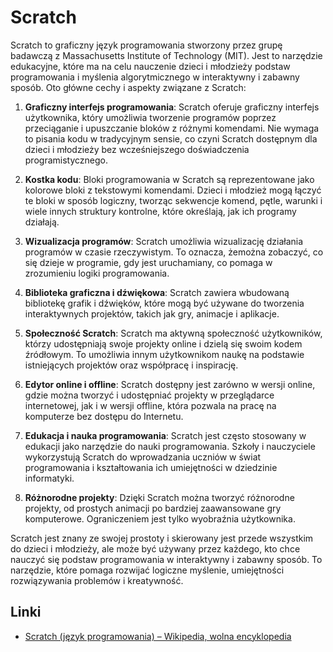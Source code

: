 # Scratch

Scratch to graficzny język programowania stworzony przez grupę badawczą z Massachusetts Institute of Technology (MIT). Jest to narzędzie edukacyjne, które ma na celu nauczenie dzieci i młodzieży podstaw programowania i myślenia algorytmicznego w interaktywny i zabawny sposób. Oto główne cechy i aspekty związane z Scratch:

1. **Graficzny interfejs programowania**: Scratch oferuje graficzny interfejs użytkownika, który umożliwia tworzenie programów poprzez przeciąganie i upuszczanie bloków z różnymi komendami. Nie wymaga to pisania kodu w tradycyjnym sensie, co czyni Scratch dostępnym dla dzieci i młodzieży bez wcześniejszego doświadczenia programistycznego.

2. **Kostka kodu**: Bloki programowania w Scratch są reprezentowane jako kolorowe bloki z tekstowymi komendami. Dzieci i młodzież mogą łączyć te bloki w sposób logiczny, tworząc sekwencje komend, pętle, warunki i wiele innych struktury kontrolne, które określają, jak ich programy działają.

3. **Wizualizacja programów**: Scratch umożliwia wizualizację działania programów w czasie rzeczywistym. To oznacza, że ​​można zobaczyć, co się dzieje w programie, gdy jest uruchamiany, co pomaga w zrozumieniu logiki programowania.

4. **Biblioteka graficzna i dźwiękowa**: Scratch zawiera wbudowaną bibliotekę grafik i dźwięków, które mogą być używane do tworzenia interaktywnych projektów, takich jak gry, animacje i aplikacje.

5. **Społeczność Scratch**: Scratch ma aktywną społeczność użytkowników, którzy udostępniają swoje projekty online i dzielą się swoim kodem źródłowym. To umożliwia innym użytkownikom naukę na podstawie istniejących projektów oraz współpracę i inspirację.

6. **Edytor online i offline**: Scratch dostępny jest zarówno w wersji online, gdzie można tworzyć i udostępniać projekty w przeglądarce internetowej, jak i w wersji offline, która pozwala na pracę na komputerze bez dostępu do Internetu.

7. **Edukacja i nauka programowania**: Scratch jest często stosowany w edukacji jako narzędzie do nauki programowania. Szkoły i nauczyciele wykorzystują Scratch do wprowadzania uczniów w świat programowania i kształtowania ich umiejętności w dziedzinie informatyki.

8. **Różnorodne projekty**: Dzięki Scratch można tworzyć różnorodne projekty, od prostych animacji po bardziej zaawansowane gry komputerowe. Ograniczeniem jest tylko wyobraźnia użytkownika.

Scratch jest znany ze swojej prostoty i skierowany jest przede wszystkim do dzieci i młodzieży, ale może być używany przez każdego, kto chce nauczyć się podstaw programowania w interaktywny i zabawny sposób. To narzędzie, które pomaga rozwijać logiczne myślenie, umiejętności rozwiązywania problemów i kreatywność.

## Linki

- [Scratch (język programowania) – Wikipedia, wolna encyklopedia](<https://pl.wikipedia.org/wiki/Scratch_(j%C4%99zyk_programowania)>)
